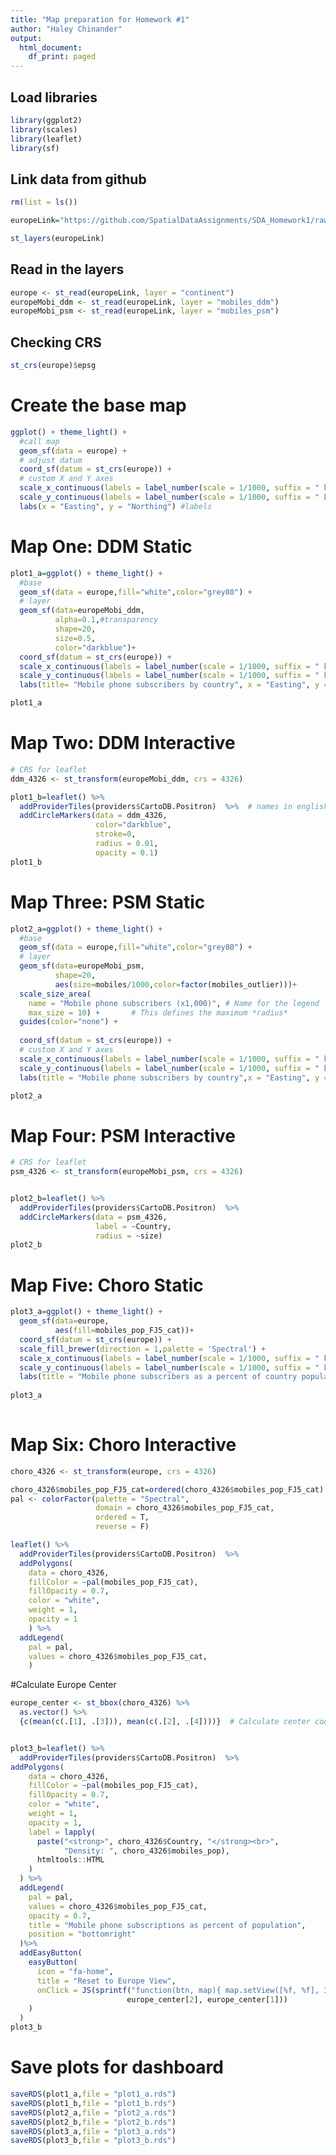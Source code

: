 ```yaml
---
title: "Map preparation for Homework #1"
author: "Haley Chinander"
output:
  html_document:
    df_print: paged
---
```


## Load libraries

```r

library(ggplot2)
library(scales)
library(leaflet)
library(sf)
```



## Link data from github

```r
rm(list = ls())

europeLink="https://github.com/SpatialDataAssignments/SDA_Homework1/raw/refs/heads/main/europe_8857.gpkg"

st_layers(europeLink) 

```

## Read in the layers

```r
europe <- st_read(europeLink, layer = "continent")
europeMobi_ddm <- st_read(europeLink, layer = "mobiles_ddm")
europeMobi_psm <- st_read(europeLink, layer = "mobiles_psm")

```

## Checking CRS

```r
st_crs(europe)$epsg
```

# Create the base map

```r

ggplot() + theme_light() +
  #call map
  geom_sf(data = europe) + 
  # adjust datum 
  coord_sf(datum = st_crs(europe)) + 
  # custom X and Y axes
  scale_x_continuous(labels = label_number(scale = 1/1000, suffix = " km")) +
  scale_y_continuous(labels = label_number(scale = 1/1000, suffix = " km")) +
  labs(x = "Easting", y = "Northing") #labels
```

# Map One: DDM Static

```r
plot1_a=ggplot() + theme_light() +
  #base
  geom_sf(data = europe,fill="white",color="grey80") +
  # layer
  geom_sf(data=europeMobi_ddm,
          alpha=0.1,#transparency
          shape=20,
          size=0.5,
          color="darkblue")+
  coord_sf(datum = st_crs(europe)) + 
  scale_x_continuous(labels = label_number(scale = 1/1000, suffix = " km")) +
  scale_y_continuous(labels = label_number(scale = 1/1000, suffix = " km")) +
  labs(title= "Mobile phone subscribers by country", x = "Easting", y = "Northing") #labels

plot1_a

```

# Map Two: DDM Interactive

```r

# CRS for leaflet
ddm_4326 <- st_transform(europeMobi_ddm, crs = 4326)

plot1_b=leaflet() %>%
  addProviderTiles(providers$CartoDB.Positron)  %>%  # names in english
  addCircleMarkers(data = ddm_4326,
                   color="darkblue",
                   stroke=0,
                   radius = 0.01,
                   opacity = 0.1)
plot1_b
```

# Map Three: PSM Static

```r
plot2_a=ggplot() + theme_light() +
  #base
  geom_sf(data = europe,fill="white",color="grey80") +
  # layer
  geom_sf(data=europeMobi_psm,
          shape=20,
          aes(size=mobiles/1000,color=factor(mobiles_outlier)))+
  scale_size_area(
    name = "Mobile phone subscribers (x1,000)", # Name for the legend
    max_size = 10) +       # This defines the maximum *radius*
  guides(color="none") + 
  
  coord_sf(datum = st_crs(europe)) + 
  # custom X and Y axes
  scale_x_continuous(labels = label_number(scale = 1/1000, suffix = " km")) +
  scale_y_continuous(labels = label_number(scale = 1/1000, suffix = " km")) +
  labs(title = "Mobile phone subscribers by country",x = "Easting", y = "Northing") 

plot2_a  

```

# Map Four: PSM Interactive

```r

# CRS for leaflet
psm_4326 <- st_transform(europeMobi_psm, crs = 4326)


plot2_b=leaflet() %>%
  addProviderTiles(providers$CartoDB.Positron)  %>%  
  addCircleMarkers(data = psm_4326,
                   label = ~Country,
                   radius = ~size)
plot2_b

```

# Map Five: Choro Static

```r
plot3_a=ggplot() + theme_light() +
  geom_sf(data=europe,
          aes(fill=mobiles_pop_FJ5_cat))+
  coord_sf(datum = st_crs(europe)) +
  scale_fill_brewer(direction = 1,palette = 'Spectral') + 
  scale_x_continuous(labels = label_number(scale = 1/1000, suffix = " km")) +
  scale_y_continuous(labels = label_number(scale = 1/1000, suffix = " km")) +
  labs(title = "Mobile phone subscribers as a percent of country population",x = "Easting", y = "Northing",fill="Mobile phone uptake")
  
plot3_a
  
```

# Map Six: Choro Interactive

```r
choro_4326 <- st_transform(europe, crs = 4326)

choro_4326$mobiles_pop_FJ5_cat=ordered(choro_4326$mobiles_pop_FJ5_cat)
pal <- colorFactor(palette = "Spectral",
                   domain = choro_4326$mobiles_pop_FJ5_cat,
                   ordered = T,
                   reverse = F)

leaflet() %>%
  addProviderTiles(providers$CartoDB.Positron)  %>% 
  addPolygons(
    data = choro_4326,
    fillColor = ~pal(mobiles_pop_FJ5_cat),
    fillOpacity = 0.7,
    color = "white",
    weight = 1,
    opacity = 1
    ) %>%
  addLegend(
    pal = pal,
    values = choro_4326$mobiles_pop_FJ5_cat,
    )
```

#Calculate Europe Center

```r

europe_center <- st_bbox(choro_4326) %>% 
  as.vector() %>% 
  {c(mean(c(.[1], .[3])), mean(c(.[2], .[4])))}  # Calculate center coordinates


plot3_b=leaflet() %>%
  addProviderTiles(providers$CartoDB.Positron)  %>% 
addPolygons(
    data = choro_4326,
    fillColor = ~pal(mobiles_pop_FJ5_cat),
    fillOpacity = 0.7,
    color = "white",
    weight = 1,
    opacity = 1,
    label = lapply(
      paste("<strong>", choro_4326$Country, "</strong><br>",
            "Density: ", choro_4326$mobiles_pop),
      htmltools::HTML
    )
  ) %>%
  addLegend(
    pal = pal,
    values = choro_4326$mobiles_pop_FJ5_cat,
    opacity = 0.7,
    title = "Mobile phone subscriptions as percent of population",
    position = "bottomright"
  )%>%
  addEasyButton(
    easyButton(
      icon = "fa-home", 
      title = "Reset to Europe View",
      onClick = JS(sprintf("function(btn, map){ map.setView([%f, %f], 3); }", 
                          europe_center[2], europe_center[1]))
    )
  )
plot3_b
```

# Save plots for dashboard

```r
saveRDS(plot1_a,file = "plot1_a.rds")
saveRDS(plot1_b,file = "plot1_b.rds")
saveRDS(plot2_a,file = "plot2_a.rds")
saveRDS(plot2_b,file = "plot2_b.rds")
saveRDS(plot3_a,file = "plot3_a.rds")
saveRDS(plot3_b,file = "plot3_b.rds")
```
